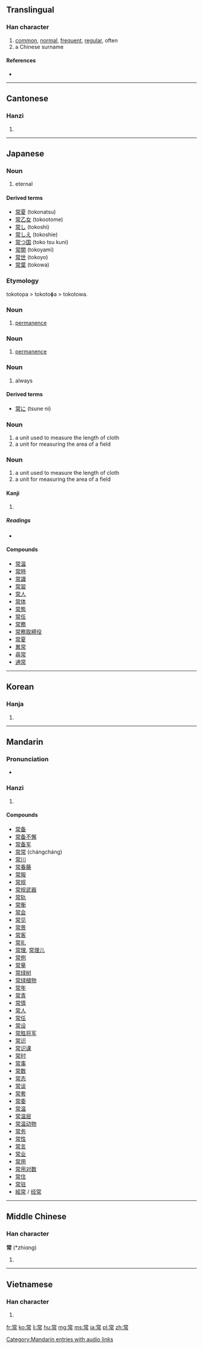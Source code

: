==Translingual==

===Han character===
{{Han char|rn=50|rad=巾|as=08|sn=11|four=9022<sub>7</sub>|canj=火月口中月 (FBRLB)}}

# [[common]], [[normal]], [[frequent]], [[regular]], often
# a Chinese surname

====References====
* {{Han ref|kx=0333.120|dkj=08955|dj=0639.130|hdz=10744.010|uh=5E38|ud=24120|bh=B160|bd=45408}}

----

==Cantonese==

===Hanzi===
{{yue-hanzi|jyut=|y=seung4}}

# {{defn|lang=yue|sort=巾08}}

----

==Japanese==

===Noun===
{{ja-noun|k|hira=とこ|rom=toko}}

# eternal

====Derived terms====
* [[常夏]] (tokonatsu)
* [[常乙女]] (tokootome)
* [[常し]] (tokoshi)
* [[常しえ]] (tokoshie)
* [[常つ国]] (toko tsu kuni)
* [[常闇]] (tokoyami)
* [[常世]] (tokoyo)
* [[常葉]] (tokowa)

===Etymology===
tokotopa > tokotoɸa > tokotowa.

===Noun===
{{ja-noun|k|hira=とことわ|hhira=とことは|rom=tokotowa}}

# [[permanence]]

===Noun===
{{ja-noun|k|hira=とことば|rom=tokotoba}}

# [[permanence]]

===Noun===
{{ja-noun|k|hira=つね|rom=tsune}}

# always

====Derived terms====
* [[常に]] (tsune ni)

===Noun===
{{ja-noun|k|hira=きた|rom=kita}}

# a unit used to measure the length of cloth
# a unit for measuring the area of a field

===Noun===
{{ja-noun|k|hira=きだ|rom=kida}}

# a unit used to measure the length of cloth
# a unit for measuring the area of a field

====Kanji====
{{ja-kanji|grade=5|rs=巾08}}

# {{defn|lang=ja|sort=巾08}}

=====Readings=====
* {{ja-readings|on=[[じょう]] (jō), [[しょう]] (shō)|kun=[[つね]] (tsune), [[とこ]] (toko), [[つねに]] (tsuneni)}}

====Compounds====
* [[常温]]
* [[常時]]
* [[常識]]
* [[常習]]
* [[常人]]
* [[常体]]
* [[常態]]
* [[常任]]
* [[常務]]
* [[常務取締役]]
* [[常夏]]
* [[異常]]
* [[尋常]]
* [[通常]]

----

==Korean==

===Hanja===
{{ko-hanja|hangeul=상|rv=sang|mr=sang}}

# {{defn|lang=ko|sort=巾08}}

----

==Mandarin==

===Pronunciation===
* {{audio|zh-cháng.ogg|audio}}

===Hanzi===
{{cmn-hanzi|pin=[[cháng]] ([[chang2]])|wg=ch'ang<sup>2</sup>}}

# {{defn|lang=cmn|sort=巾08}}

====Compounds====
* [[常备]]
* [[常备不懈]]
* [[常备军]]
* [[常常]] (chángcháng)
* [[常川]]
* [[常春藤]]
* [[常服]]
* [[常规]]
* [[常规武器]]
* [[常轨]]
* [[常衡]]
* [[常会]]
* [[常见]]
* [[常景]]
* [[常客]]
* [[常礼]]
* [[常理]], [[常理儿]]
* [[常例]]
* [[常量]]
* [[常绿树]]
* [[常绿植物]]
* [[常年]]
* [[常青]]
* [[常情]]
* [[常人]]
* [[常任]]
* [[常设]]
* [[常胜将军]]
* [[常识]]
* [[常识课]]
* [[常时]]
* [[常事]]
* [[常数]]
* [[常态]]
* [[常谈]]
* [[常套]]
* [[常委]]
* [[常温]]
* [[常温层]]
* [[常温动物]]
* [[常务]]
* [[常性]]
* [[常言]]
* [[常业]]
* [[常用]]
* [[常用对数]]
* [[常住]]
* [[常驻]]
* [[經常]] / [[经常]]

[[Category:Mandarin entries with audio links]]

----

==Middle Chinese==

===Han character===
'''常''' (*zhiɑng)<!--note: asterisk indicates this character appears more than four times in the Tang Dynasty corpus of literature; the vowel "ɑ" is an IPA symbol and is different from the vowel "a"-->

# {{defn|Middle Chinese|sort=巾08}}

----

==Vietnamese==

===Han character===
{{vi-hantu|[[thường]], [[sàn]]|rs=巾08}}

# {{defn|lang=vi|sort=巾08}}

[[fr:常]]
[[ko:常]]
[[li:常]]
[[hu:常]]
[[mg:常]]
[[ms:常]]
[[ja:常]]
[[pl:常]]
[[zh:常]]
